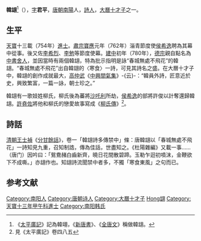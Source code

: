 '''韓翃'''<ref>《[[太平廣記|太平廣記]]》記為韓翊，《[[新唐書|新唐書]]》、《[[全唐文|全唐文]]》稱做韓翃。</ref>（{{bd|？||？|catIdx=H韩}}），[[表字|字]]'''君平'''，[[唐朝|唐朝]][[南陽郡|南陽]]人，[[詩人|詩人]]，[[大曆十才子|大曆十才子]]之一。
== 生平 ==
[[天寶|天寶]]十三載（754年）[[進士|進士]]。[[唐肅宗|肅宗]][[宝应_(年号)|寶應]]元年（762年）淄青節度使[[侯希逸|侯希逸]]聘為其幕中從事。後又佐[[李希烈|李希烈]]、[[李勉|李勉]]等節度使幕。[[建中|建中]]初年（780年），[[唐德宗|德宗]]親自點名為[[中書舍人|中書舍人]]，並因當時有兩個韓翃，特為批示指明是詠“春城無處不飛花”的韓翃。“春城無處不飛花”出自韓翃的〈寒食〉一詩，可見其詩名之盛。在大曆十才子中，韓翃的創作成就最大，[[高仲武|高仲武]]《[[中興間氣集|中興間氣集]]》-{云}-：“韓員外詩，匠意近於史，興致繁富，一篇一詠，朝士珍之。”

韓翃有一歌妓姓柳氏，柳氏後為蕃將[[沙吒利|沙吒利]]所劫，[[侯希逸|侯希逸]]的部將許俊以計奪還歸韓翃。[[許堯佐|許堯佐]]將他和柳氏的戀愛故事寫成《[[柳氏傳|柳氏傳]]》<ref>見《太平廣記》卷四八五</ref>。

==詩話==
[[清朝|清朝]][[王士禎|王士禎]]《[[分甘餘話|分甘餘話]]》，卷一「韓翃詩多傳禁中」條：唐韓翃以「春城無處不飛花」一詩知見九重，召知制誥，傳為佳話，世盡知之。《杜陽雜編》又載一事……（唐门）因吟曰：「鴛鴦赭白齒新齊，曉日花間散碧蹄。玉勒乍迴初噴沫，金鞭欲下不成嘶。」亦翃作也。知翃詩流聞禁中者多，不獨「寒食東風」之句而已。

==参考文献==
<div class="references-small">
<references />
</div>



{{DEFAULTSORT:Han韓翃}}
[[Category:南阳人|Category:南阳人]]
[[Category:唐朝诗人|Category:唐朝诗人]]
[[Category:大曆十才子|Category:大曆十才子]]
[[Category:韩姓|Hong翃]]
[[Category:天寶十三年甲午科進士|Category:天寶十三年甲午科進士]]
[[Category:南阳韩氏|Category:南阳韩氏]]